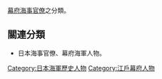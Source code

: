 [[江戸幕府|幕府]][[海事|海事]][[官僚|官僚]]之分類。

==關連分類==
*日本海事官僚、幕府海軍人物。


[[Category:日本海軍歷史人物|Category:日本海軍歷史人物]]
[[Category:江戶幕府人物|Category:江戶幕府人物]]
